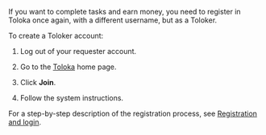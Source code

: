 <Cut title="I became a requester by mistake, how can I use the platform as a Toloker and earn money?">

If you want to complete tasks and earn money, you need to register in Toloka once again, with a different username, but as a Toloker.

To create a Toloker account:

1. Log out of your requester account.

1. Go to the [Toloka](https://toloka.ai) home page.

1. Click **Join**.

1. Follow the system instructions.

<Note mode="note" title="Note">

For a step-by-step description of the registration process, see [Registration and login](https://toloka.ai/tolokers/docs/web/register.html?lang=en#register).

</Note>

</Cut>